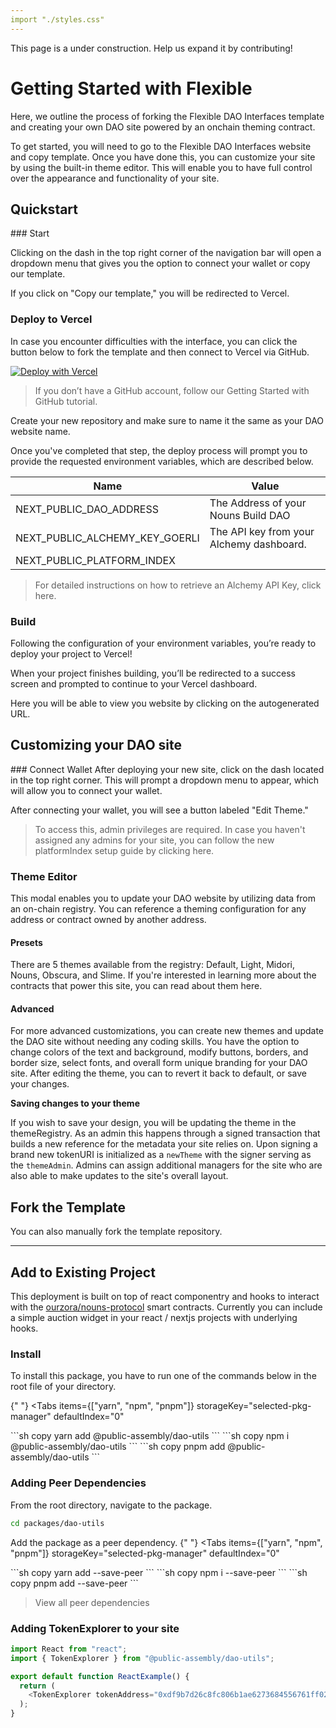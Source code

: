 ```yaml
---
import "./styles.css"
---
```


<Callout emoji="🚨">
 This page is a under construction. Help us expand it by contributing!
</Callout>

# Getting Started with Flexible

Here, we outline the process of forking the Flexible DAO Interfaces template and creating your own DAO site powered by an onchain theming contract.

To get started, you will need to go to the Flexible DAO Interfaces website and copy template. Once you have done this, you can customize your site by using the built-in theme editor. This will enable you to have full control over the appearance and functionality of your site.

## Quickstart 

<Steps>
### Start 

Clicking on the dash in the top right corner of the navigation bar will open a dropdown menu that gives you the option to connect your wallet or copy our template.

If you click on "Copy our template," you will be redirected to Vercel.

### Deploy to Vercel

In case you encounter difficulties with the interface, you can click the button below to fork the template and then connect to Vercel via GitHub.

[![Deploy with Vercel](https://vercel.com/button)](https://vercel.com/new/clone?repository-url=https%3A%2F%2Fgithub.com%2Fvercel%2Fnext.js%2Ftree%2Fcanary%2Fexamples%2Fhello-world)

> If you don’t have a GitHub account, follow our Getting Started with GitHub tutorial. 

Create your new repository and make sure to name it the same as your DAO website name.

Once you've completed that step, the deploy process will prompt you to provide the requested environment variables, which are described below.

| Name                 | Value      |
| -------------------- | ---------------------------------------|
| NEXT_PUBLIC_DAO_ADDRESS | The Address of your Nouns Build DAO |
| NEXT_PUBLIC_ALCHEMY_KEY_GOERLI | The API key from your Alchemy dashboard.
| NEXT_PUBLIC_PLATFORM_INDEX | |

> For detailed instructions on how to retrieve an Alchemy API Key, click here.

### Build
Following the configuration of your environment variables, you’re ready to deploy your project to Vercel! 

When your project finishes building, you’ll be redirected to a success screen and prompted to continue to your Vercel dashboard. 

Here you will be able to view you website by clicking on the autogenerated URL. 
</Steps>

## Customizing your DAO site

<Steps>
###  Connect Wallet
After deploying your new site, click on the dash located in the top right corner. This will prompt a dropdown menu to appear, which will allow you to connect your wallet.

After connecting your wallet, you will see a button labeled "Edit Theme."

> To access this, admin privileges are required. In case you haven't assigned any admins for your site, you can follow the new platformIndex setup guide by clicking here.

### Theme Editor
This modal enables you to update your DAO website by utilizing data from an on-chain registry. You can reference a theming configuration for any address or contract owned by another address.

#### Presets 
There are 5 themes available from the registry: Default, Light, Midori, Nouns, Obscura, and Slime. If you're interested in learning more about the contracts that power this site, you can read about them here.

#### Advanced 

For more advanced customizations, you can create new themes and update the DAO site without needing any coding skills. You have the option to change colors of the text and background, modify buttons, borders, and border size, select fonts, and overall form unique branding for your DAO site. After editing the theme, you can to revert it back to default, or save your changes.

**Saving changes to your theme**

If you wish to save your design, you will be updating the theme in the themeRegistry. As an admin this happens through a signed transaction that builds a new reference for the metadata your site relies on.  Upon signing a brand new tokenURI is initialized as a `newTheme` with the signer serving as the `themeAdmin`. Admins can assign additional managers for the site who are also able to make updates to the site's overall layout.
</Steps>

## Fork the Template

You can also manually fork the template repository. 

---

## Add to Existing Project

This deployment is built on top of react componentry and hooks to interact with the [ourzora/nouns-protocol](https://github.com/ourzora/nouns-protocol) smart contracts. Currently you can include a simple auction widget in your react / nextjs projects with underlying hooks. 

### Install

To install this package, you have to run one of the commands below in the root file of your directory.

{" "}
<Tabs
  items={["yarn", "npm", "pnpm"]}
  storageKey="selected-pkg-manager"
  defaultIndex="0"
>
  <Tab>
  ```sh copy 
  yarn add @public-assembly/dao-utils 
  ```
  </Tab>
  <Tab>
  ```sh copy 
  npm i @public-assembly/dao-utils 
  ```
  </Tab>
  <Tab>
  ```sh copy 
  pnpm add @public-assembly/dao-utils 
  ```
  </Tab>
</Tabs>

### Adding Peer Dependencies

From the root directory, navigate to the package.

```sh copy
cd packages/dao-utils
```
Add the package as a peer dependency.
{" "}
<Tabs
  items={["yarn", "npm", "pnpm"]}
  storageKey="selected-pkg-manager"
  defaultIndex="0"
>
  <Tab>
  ```sh copy 
  yarn add <package-name> --save-peer
  ```
  </Tab>
  <Tab>
  ```sh copy 
  npm i <package-name> --save-peer 
  ```
  </Tab>
  <Tab>
  ```sh copy 
  pnpm add <package-name> --save-peer
  ```
  </Tab>
</Tabs>

> View all peer dependencies 

### Adding TokenExplorer to your site

```ts copy
import React from "react";
import { TokenExplorer } from "@public-assembly/dao-utils";

export default function ReactExample() {
  return (
    <TokenExplorer tokenAddress="0xdf9b7d26c8fc806b1ae6273684556761ff02d422" />
  );
}
```

